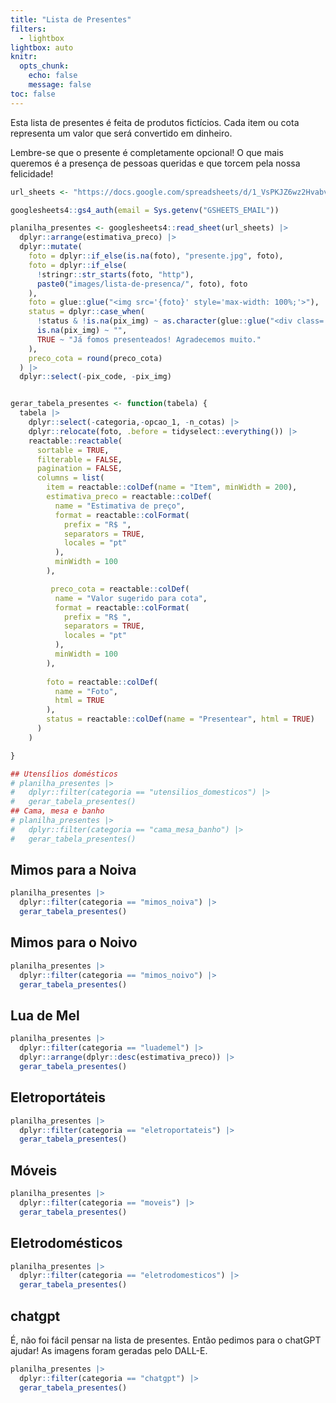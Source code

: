 ```yaml
---
title: "Lista de Presentes"
filters:
  - lightbox
lightbox: auto
knitr:
  opts_chunk: 
    echo: false
    message: false
toc: false
---
```


Esta lista de presentes é feita de produtos fictícios. Cada item ou cota representa um valor que será convertido em dinheiro.

Lembre-se que o presente é completamente opcional! O que mais queremos é a presença de pessoas queridas e que torcem pela nossa felicidade!


```r
url_sheets <- "https://docs.google.com/spreadsheets/d/1_VsPKJZ6wz2HvabvGI6V-oW-1923KE_FyfKsvy-T2yc/edit#gid=0"

googlesheets4::gs4_auth(email = Sys.getenv("GSHEETS_EMAIL"))

planilha_presentes <- googlesheets4::read_sheet(url_sheets) |> 
  dplyr::arrange(estimativa_preco) |> 
  dplyr::mutate(
    foto = dplyr::if_else(is.na(foto), "presente.jpg", foto),
    foto = dplyr::if_else(
      !stringr::str_starts(foto, "http"),
      paste0("images/lista-de-presenca/", foto), foto
    ),
    foto = glue::glue("<img src='{foto}' style='max-width: 100%;'>"),
    status = dplyr::case_when(
      !status & !is.na(pix_img) ~ as.character(glue::glue("<div class='quarto-figure quarto-figure-center'><figure class='figure'><p><a href='{pix_img}' class='lightbox' data-gallery='pix'><img src='{pix_img}' class='img-fluid figure-img'/></a></p></figure></div>")),
      is.na(pix_img) ~ "",
      TRUE ~ "Já fomos presenteados! Agradecemos muito."
    ),
    preco_cota = round(preco_cota)
  ) |> 
  dplyr::select(-pix_code, -pix_img)


gerar_tabela_presentes <- function(tabela) {
  tabela |>
    dplyr::select(-categoria,-opcao_1, -n_cotas) |>
    dplyr::relocate(foto, .before = tidyselect::everything()) |>
    reactable::reactable(
      sortable = TRUE,
      filterable = FALSE,
      pagination = FALSE,
      columns = list(
        item = reactable::colDef(name = "Item", minWidth = 200),
        estimativa_preco = reactable::colDef(
          name = "Estimativa de preço",
          format = reactable::colFormat(
            prefix = "R$ ",
            separators = TRUE,
            locales = "pt"
          ),
          minWidth = 100
        ),

         preco_cota = reactable::colDef(
          name = "Valor sugerido para cota",
          format = reactable::colFormat(
            prefix = "R$ ",
            separators = TRUE,
            locales = "pt"
          ),
          minWidth = 100
        ),
        
        foto = reactable::colDef(
          name = "Foto",
          html = TRUE
        ),
        status = reactable::colDef(name = "Presentear", html = TRUE)
      )
    ) 

}

```




```r
## Utensílios domésticos
# planilha_presentes |> 
#   dplyr::filter(categoria == "utensilios_domesticos") |> 
#   gerar_tabela_presentes()
## Cama, mesa e banho
# planilha_presentes |> 
#   dplyr::filter(categoria == "cama_mesa_banho") |> 
#   gerar_tabela_presentes()
```

## Mimos para a Noiva

```r
planilha_presentes |> 
  dplyr::filter(categoria == "mimos_noiva") |> 
  gerar_tabela_presentes()
```

## Mimos para o Noivo

```r
planilha_presentes |> 
  dplyr::filter(categoria == "mimos_noivo") |> 
  gerar_tabela_presentes()
```


## Lua de Mel

```r
planilha_presentes |> 
  dplyr::filter(categoria == "luademel") |> 
  dplyr::arrange(dplyr::desc(estimativa_preco)) |> 
  gerar_tabela_presentes()
```

## Eletroportáteis

```r
planilha_presentes |> 
  dplyr::filter(categoria == "eletroportateis") |> 
  gerar_tabela_presentes()
```

## Móveis

```r
planilha_presentes |> 
  dplyr::filter(categoria == "moveis") |> 
  gerar_tabela_presentes()
```

## Eletrodomésticos

```r
planilha_presentes |> 
  dplyr::filter(categoria == "eletrodomesticos") |> 
  gerar_tabela_presentes()
```

## chatgpt

É, não foi fácil pensar na lista de presentes. Então pedimos para o chatGPT ajudar! As imagens foram geradas pelo DALL-E.

```r
planilha_presentes |> 
  dplyr::filter(categoria == "chatgpt") |> 
  gerar_tabela_presentes()
```